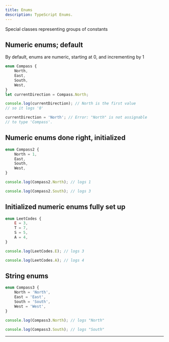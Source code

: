 ```yaml
---
title: Enums
description: TypeScript Enums.
---
```


Special classes representing groups of constants

## Numeric enums; default

By default, enums are numeric, starting at 0, and incrementing by 1

```ts copy
enum Compass {
	North,
	East,
	South,
	West,
}
let currentDirection = Compass.North;

console.log(currentDirection); // North is the first value
// so it logs '0'

currentDirection = 'North'; // Error: "North" is not assignable
// to type 'Compass'.
```

## Numeric enums done right, initialized

```ts copy
enum Compass2 {
	North = 1,
	East,
	South,
	West,
}

console.log(Compass2.North); // logs 1

console.log(Compass2.South); // logs 3
```

## Initialized numeric enums fully set up

```ts copy
enum LeetCodes {
	E = 3,
	T = 7,
	S = 5,
	A = 4,
}

console.log(LeetCodes.E); // logs 3

console.log(LeetCodes.A); // logs 4
```

## String enums

```ts copy
enum Compass3 {
	North = 'North',
	East = 'East',
	South = 'South',
	West = 'West',
}

console.log(Compass3.North); // logs "North"

console.log(Compass3.South); // logs "South"
```

---
